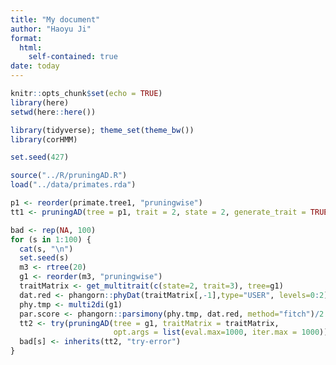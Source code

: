 ```yaml
---
title: "My document"
author: "Haoyu Ji"
format: 
  html:
    self-contained: true
date: today
---
```


```r
knitr::opts_chunk$set(echo = TRUE)
library(here)
setwd(here::here())
```

```r
library(tidyverse); theme_set(theme_bw())
library(corHMM)
```

```r
set.seed(427)
```

```r
source("../R/pruningAD.R")
load("../data/primates.rda")
```

```r
p1 <- reorder(primate.tree1, "pruningwise")
tt1 <- pruningAD(tree = p1, trait = 2, state = 2, generate_trait = TRUE)
```

```r
bad <- rep(NA, 100)
for (s in 1:100) {
  cat(s, "\n")
  set.seed(s)
  m3 <- rtree(20)
  g1 <- reorder(m3, "pruningwise")
  traitMatrix <- get_multitrait(c(state=2, trait=3), tree=g1)
  dat.red <- phangorn::phyDat(traitMatrix[,-1],type="USER", levels=0:2)
  phy.tmp <- multi2di(g1)
  par.score <- phangorn::parsimony(phy.tmp, dat.red, method="fitch")/2
  tt2 <- try(pruningAD(tree = g1, traitMatrix = traitMatrix,
                       opt.args = list(eval.max=1000, iter.max = 1000)))
  bad[s] <- inherits(tt2, "try-error")
}
```


